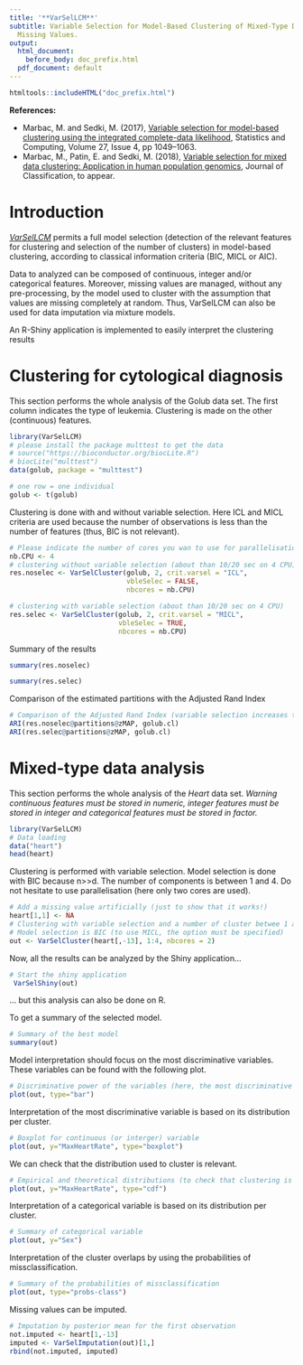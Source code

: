 ```yaml
---
title: '**VarSelLCM**'
subtitle: Variable Selection for Model-Based Clustering of Mixed-Type Data Set with
  Missing Values.
output:
  html_document:
    before_body: doc_prefix.html
  pdf_document: default
---
```


```r
htmltools::includeHTML("doc_prefix.html")
```


**References:** 

* Marbac, M. and Sedki, M. (2017), [Variable selection for model-based clustering using the integrated complete-data likelihood](https://link.springer.com/article/10.1007/s11222-016-9670-1), Statistics and Computing, Volume 27, Issue 4, pp 1049–1063.
* Marbac, M., Patin, E. and Sedki, M. (2018), [Variable selection for mixed data clustering: Application in human population genomics](https://arxiv.org/abs/1703.02293), Journal of Classification, to appear.

# Introduction
*[VarSelLCM](http://CRAN.R-project.org/package=VarSelLCM)* permits a full model selection (detection of the relevant features for clustering and selection of the number of clusters) in model-based clustering, according to classical information criteria (BIC, MICL or AIC).

Data to analyzed can be composed of continuous, integer and/or categorical features. Moreover, missing
values are managed, without any pre-processing, by the model used to cluster with the assumption that
values are missing completely at random. 
Thus, VarSelLCM can also be used for data imputation via mixture models. 

An R-Shiny application is implemented to easily interpret the clustering results


# Clustering for cytological diagnosis


This section performs the whole analysis of the Golub data set.  The first column indicates the type of leukemia. Clustering is made on the other (continuous) features.
```r
library(VarSelLCM)
# please install the package multtest to get the data
# source("https://bioconductor.org/biocLite.R")
# biocLite("multtest")
data(golub, package = "multtest") 

# one row = one individual
golub <- t(golub)
```

Clustering is done with and without variable selection. 
Here ICL and MICL criteria are used because the number of observations is less than the number of features (thus, BIC is not relevant).
```r
# Please indicate the number of cores you wan to use for parallelisation
nb.CPU <- 4
# clustering without variable selection (about than 10/20 sec on 4 CPU)
res.noselec <- VarSelCluster(golub, 2, crit.varsel = "ICL", 
                             vbleSelec = FALSE, 
                             nbcores = nb.CPU)

# clustering with variable selection (about than 10/20 sec on 4 CPU)
res.selec <- VarSelCluster(golub, 2, crit.varsel = "MICL",
                           vbleSelec = TRUE, 
                           nbcores = nb.CPU)
```

Summary of the results
```r
summary(res.noselec)

summary(res.selec)
```

Comparison of the estimated partitions with the Adjusted Rand Index
```r
# Comparison of the Adjusted Rand Index (variable selection increases the partition accuracy)
ARI(res.noselec@partitions@zMAP, golub.cl)
ARI(res.selec@partitions@zMAP, golub.cl)
```



# Mixed-type data analysis

This section performs the whole analysis of the *Heart* data set. *Warning continuous features must be stored in numeric, integer features must be stored in integer and categorical features must be stored in factor.*
```r
library(VarSelLCM)
# Data loading
data("heart")
head(heart)
```

Clustering is performed with variable selection. 
Model selection is done with BIC because n>>d.
The number of components is between 1 and 4.
Do not hesitate to use parallelisation (here only two cores are used).

```r
# Add a missing value artificially (just to show that it works!)
heart[1,1] <- NA
# Clustering with variable selection and a number of cluster betwee 1 and 4
# Model selection is BIC (to use MICL, the option must be specified)
out <- VarSelCluster(heart[,-13], 1:4, nbcores = 2)
```

Now, all the results can be analyzed by the Shiny application...
```r
# Start the shiny application
 VarSelShiny(out)
```

... but this analysis can also be done on R.

To get a summary of the selected model.
```r
# Summary of the best model
summary(out)
```

Model interpretation should focus on the most discriminative variables. 
These variables can be found with the following plot.
```r
# Discriminative power of the variables (here, the most discriminative variable is MaxHeartRate)
plot(out, type="bar")
```

Interpretation of the most discriminative variable is based on its distribution per cluster.
```r
# Boxplot for continuous (or interger) variable
plot(out, y="MaxHeartRate", type="boxplot")
```

We can check that the distribution used to cluster is relevant.
```r
# Empirical and theoretical distributions (to check that clustering is pertinent)
plot(out, y="MaxHeartRate", type="cdf")
```

Interpretation of a categorical variable is based on its distribution per cluster.
```r
# Summary of categorical variable
plot(out, y="Sex")
```

Interpretation of the cluster overlaps by using the probabilities of missclassification.
```r
# Summary of the probabilities of missclassification
plot(out, type="probs-class")
```

Missing values can be imputed.
```r
# Imputation by posterior mean for the first observation
not.imputed <- heart[1,-13]
imputed <- VarSelImputation(out)[1,]
rbind(not.imputed, imputed)
```